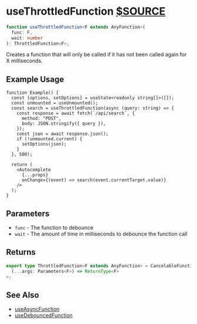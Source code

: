 # useThrottledFunction [$SOURCE](packages/core/src/useThrottledFunction.ts)

```ts disableTransform
function useThrottledFunction<F extends AnyFunction>(
  func: F,
  wait: number
): ThrottledFunction<F>;
```

Creates a function that will only be called if it has not been called again
for X milliseconds.

## Example Usage

```tsx
function Example() {
  const [options, setOptions] = useState<readonly string[]>([]);
  const unmounted = useUnmounted();
  const search = useThrottledFunction(async (query: string) => {
    const response = await fetch(`/api/search`, {
      method: "POST",
      body: JSON.stringify({ query }),
    });
    const json = await response.json();
    if (!unmounted.current) {
      setOptions(json);
    }
  }, 500);

  return (
    <Autocomplete
      {...props}
      onChange={(event) => search(event.currentTarget.value)}
    />
  );
}
```

## Parameters

- `func` - The function to debounce
- `wait` - The amount of time in milliseconds to debounce the function call

## Returns

```ts disableTransform
export type ThrottledFunction<F extends AnyFunction> = CancelableFunction<
  (...args: Parameters<F>) => ReturnType<F>
>;
```

## See Also

- [useAsyncFunction](./use-async-function)
- [useDebouncedFunction](./use-debounced-function)
